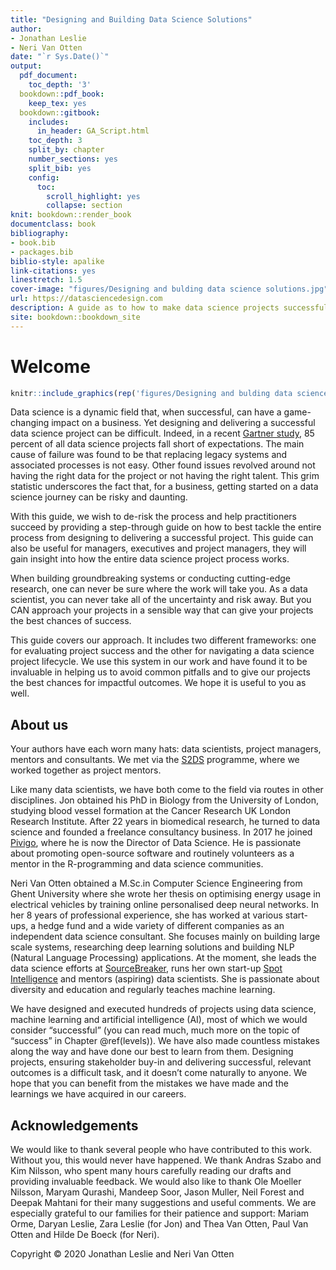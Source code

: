 ```yaml
--- 
title: "Designing and Building Data Science Solutions"
author:
- Jonathan Leslie
- Neri Van Otten
date: "`r Sys.Date()`"
output:
  pdf_document:
    toc_depth: '3'
  bookdown::pdf_book:
    keep_tex: yes
  bookdown::gitbook:
    includes:
      in_header: GA_Script.html
    toc_depth: 3
    split_by: chapter
    number_sections: yes
    split_bib: yes
    config:
      toc:
        scroll_highlight: yes
        collapse: section
knit: bookdown::render_book
documentclass: book
bibliography:
- book.bib
- packages.bib
biblio-style: apalike
link-citations: yes
linestretch: 1.5
cover-image: "figures/Designing and bulding data science solutions.jpg"
url: https://datasciencedesign.com
description: A guide as to how to make data science projects successful.
site: bookdown::bookdown_site
---
```


# Welcome {-}

```r
knitr::include_graphics(rep('figures/Designing and bulding data science solutions.jpg', 1))
```

Data science is a dynamic field that, when successful, can have a game-changing impact on a business. Yet designing and delivering a successful data science project can be difficult. Indeed, in a recent [Gartner study](https://www.gartner.com/en/newsroom/press-releases/2018-02-13-gartner-says-nearly-half-of-cios-are-planning-to-deploy-artificial-intelligence){target="_blank"}, 85 percent of all data science projects fall short of expectations. The main cause of failure was found to be that replacing legacy systems and associated processes is not easy. Other found issues revolved around not having the right data for the project or not having the right talent. This grim statistic underscores the fact that, for a business, getting started on a data science journey can be risky and daunting. 

With this guide, we wish to de-risk the process and help practitioners succeed by providing a step-through guide on how to best tackle the entire process from designing to delivering a successful project. This guide can also be useful for managers, executives and project managers, they will gain insight into how the entire data science project process works.

When building groundbreaking systems or conducting cutting-edge research, one can never be sure where the work will take you. As a data scientist, you can never take all of the uncertainty and risk away. But you CAN approach your projects in a sensible way that can give your projects the best chances of success. 

This guide covers our approach. It includes two different frameworks: one for evaluating project success and the other for navigating a data science project lifecycle. We use this system in our work and have found it to be invaluable in helping us to avoid common pitfalls and to give our projects the best chances for impactful outcomes. We hope it is useful to you as well.


## About us {-}
Your authors have each worn many hats: data scientists, project managers, mentors and consultants. We met via the [S2DS](http://www.s2ds.org/){target="_blank"} programme, where we worked together as project mentors. 

Like many data scientists, we have both come to the field via routes in other disciplines. Jon obtained his PhD in Biology from the University of London, studying blood vessel formation at the Cancer Research UK London Research Institute. After 22 years in biomedical research, he turned to data science and founded a freelance consultancy business. In 2017 he joined [Pivigo](https://www.pivigo.com){target="_blank"}, where he is now the Director of Data Science. He is passionate about promoting open-source software and routinely volunteers as a mentor in the R-programming and data science communities.

Neri Van Otten obtained a M.Sc.in Computer Science Engineering from Ghent University where she wrote her thesis on optimising energy usage in electrical vehicles by training online personalised deep neural networks. In her 8 years of professional experience, she has worked at various start-ups, a hedge fund and a wide variety of different companies as an independent data science consultant. She focuses mainly on building large scale systems, researching deep learning solutions and building NLP (Natural Language Processing) applications. At the moment, she leads the data science efforts at [SourceBreaker](https://www.sourcebreaker.com/){target="_blank"}, runs her own start-up [Spot Intelligence](https://www.spotintelligence.com/){target="_blank"} and mentors (aspiring) data scientists. She is passionate about diversity and education and regularly teaches machine learning.

We have designed and executed hundreds of projects using data science, machine learning and artificial intelligence (AI), most of which we would consider “successful” (you can read much, much more on the topic of “success” in Chapter \@ref(levels)). We have also made countless mistakes along the way and have done our best to learn from them. Designing projects, ensuring stakeholder buy-in and delivering successful, relevant outcomes is a difficult task, and it doesn’t come naturally to anyone. We hope that you can benefit from the mistakes we have made and the learnings we have acquired in our careers. 

## Acknowledgements {-}
We would like to thank several people who have contributed to this work. Without you, this would never have happened. We thank Andras Szabo and Kim Nilsson, who spent many hours carefully reading our drafts and providing invaluable feedback. We would also like to thank Ole Moeller Nilsson, Maryam Qurashi, Mandeep Soor, Jason Muller, Neil Forest and Deepak Mahtani for their many suggestions and useful comments. We are especially grateful to our families for their patience and support: Mariam Orme, Daryan Leslie, Zara Leslie (for Jon) and Thea Van Otten, Paul Van Otten and Hilde De Boeck (for Neri). 


Copyright &copy; 2020 Jonathan Leslie and Neri Van Otten
